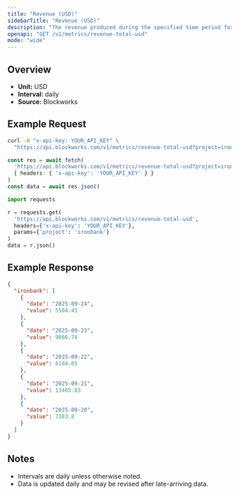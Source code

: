 ```yaml
---
title: "Revenue (USD)"
sidebarTitle: "Revenue (USD)"
description: "The revenue produced during the specified time period for given project."
openapi: "GET /v1/metrics/revenue-total-usd"
mode: "wide"
---
```


## Overview

- **Unit:** USD
- **Interval:** daily
- **Source:** Blockworks

## Example Request

<CodeGroup>

```bash cURL
curl -H "x-api-key: YOUR_API_KEY" \
  "https://api.blockworks.com/v1/metrics/revenue-total-usd?project=ironbank"
```

```typescript TypeScript
const res = await fetch(
  'https://api.blockworks.com/v1/metrics/revenue-total-usd?project=ironbank',
  { headers: { 'x-api-key': 'YOUR_API_KEY' } }
)
const data = await res.json()
```

```python Python
import requests

r = requests.get(
  'https://api.blockworks.com/v1/metrics/revenue-total-usd',
  headers={'x-api-key': 'YOUR_API_KEY'},
  params={'project': 'ironbank'}
)
data = r.json()
```

</CodeGroup>

## Example Response

```json
{
  "ironbank": [
    {
      "date": "2025-09-24",
      "value": 5504.43
    },
    {
      "date": "2025-09-23",
      "value": 9066.74
    },
    {
      "date": "2025-09-22",
      "value": 8104.65
    },
    {
      "date": "2025-09-21",
      "value": 13465.83
    },
    {
      "date": "2025-09-20",
      "value": 7383.8
    }
  ]
}
```

## Notes
- Intervals are daily unless otherwise noted.
- Data is updated daily and may be revised after late-arriving data.